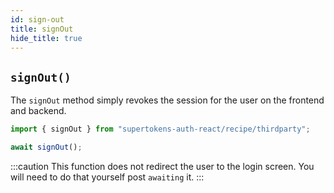 ```yaml
---
id: sign-out
title: signOut
hide_title: true
---
```


## `signOut()`


The `signOut` method simply revokes the session for the user on the frontend and backend.

```jsx
import { signOut } from "supertokens-auth-react/recipe/thirdparty";

await signOut();
```

:::caution
This function does not redirect the user to the login screen. You will need to do that yourself post `awaiting` it.
:::